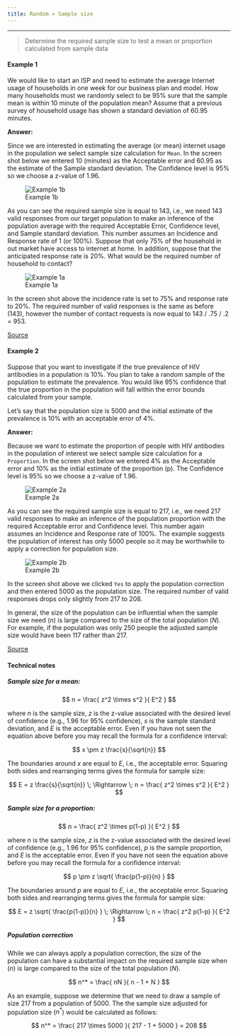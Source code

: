 ```yaml
---
title: Random > Sample size
---
```


***

> Determine the required sample size to test a mean or proportion calculated from sample data

#### Example 1

We would like to start an ISP and need to estimate the average Internet usage of households in one week for our business plan and model. How many households must we randomly select to be 95\% sure that the sample mean is within 10 minute of the population mean? Assume that a previous survey of household usage has shown a standard deviation of 60.95 minutes.

**Answer:**

Since we are interested in estimating the average (or mean) internet usage in the population we select sample size calculation for `Mean`. In the screen shot below we entered 10 (minutes) as the Acceptable error and 60.95 as the estimate of the Sample standard deviation. The Confidence level is 95\% so we choose a z-value of 1.96.

![Example 1b](figures_quant/sampleSize_ex1a.png)

As you can see the required sample size is equal to 143, i.e., we need 143 valid responses from our target population to make an inference of the population average with the required Acceptable Error, Confidence level, and Sample standard deviation. This number assumes an Incidence and Response rate of 1 (or 100\%). Suppose that only 75\% of the household in out market have access to internet at home. In addition, suppose that the anticipated response rate is 20\%. What would be the required number of household to contact?

![Example 1a](figures_quant/sampleSize_ex1b.png)

In the screen shot above the incidence rate is set to 75\% and response rate to 20\%. The required number of valid responses is the same as before (143), however the number of contact requests is now equal to 143 / .75 / .2 = 953.

<a href="http://www.isixsigma.com/tools-templates/sampling-data/how-determine-sample-size-determining-sample-size/" target="_blank">Source</a>

#### Example 2

Suppose that you want to investigate if the true prevalence of HIV antibodies in a population is 10\%. You plan to take a random sample of the population to estimate the prevalence. You would like 95\% confidence that the true proportion in the population will fall within the error bounds calculated from your sample.

Let's say that the population size is 5000 and the initial estimate of the prevalence is 10\% with an acceptable error of 4\%.

**Answer:**

Because we want to estimate the proportion of people with HIV antibodies in the population of interest we select sample size calculation for a `Proportion`. In the screen shot below we entered 4\% as the Acceptable error and 10\% as the initial estimate of the proportion (p). The Confidence level is 95\% so we choose a z-value of 1.96.

![Example 2a](figures_quant/sampleSize_ex2a.png)

As you can see the required sample size is equal to 217, i.e., we need 217 valid responses to make an inference of the population proportion with the required Acceptable error and Confidence level. This number again assumes an Incidence and Response rate of 100\%. The example suggests the population of interest has only 5000 people so it may be worthwhile to apply a correction for population size.

![Example 2b](figures_quant/sampleSize_ex2b.png)

In the screen shot above we clicked `Yes` to apply the population correction and then entered 5000 as the population size. The required number of valid responses drops only slightly from 217 to 208.

In general, the size of the population can be influential when the sample size we need ($n$) is large compared to the size of the total population ($N$). For example, if the population was only 250 people the adjusted sample size would have been 117 rather than 217.

<a href="http://bphc.hrsa.gov/policiesregulations/performancemeasures/patientsurvey/calculating.html" target="_blank">Source</a>

#### Technical notes

##### Sample size for a mean:

$$
	n = \frac{ z^2 \times s^2 }{ E^2 }
$$

where $n$ is the sample size, $z$ is the z-value associated with the desired level of confidence (e.g., 1.96 for 95\% confidence), $s$ is the sample standard deviation, and $E$ is the acceptable error. Even if you have not seen the equation above before you may recall the formula for a confidence interval:

$$
	x \pm z \frac{s}{\sqrt{n}}
$$

The boundaries around $x$ are equal to $E$, i.e., the acceptable error. Squaring both sides and rearranging terms gives the formula for sample size:

$$
	E = z \frac{s}{\sqrt{n}} \; \Rightarrow \; n = \frac{ z^2 \times s^2 }{ E^2 }
$$


##### Sample size for a proportion:

$$
	n = \frac{ z^2 \times p(1-p) }{ E^2 }
$$

where $n$ is the sample size, $z$ is the z-value associated with the desired level of confidence (e.g., 1.96 for 95\% confidence), $p$ is the sample proportion, and $E$ is the acceptable error. Even if you have not seen the equation above before you may recall the formula for a confidence interval:

$$
	p \pm z \sqrt{ \frac{p(1-p)}{n} }
$$

The boundaries around $p$ are equal to $E$, i.e., the acceptable error. Squaring both sides and rearranging terms gives the formula for sample size:

$$
	E = z \sqrt{ \frac{p(1-p)}{n} } \; \Rightarrow \; n = \frac{ z^2 p(1-p) }{ E^2 }
$$

##### Population correction

While we can always apply a population correction, the size of the population can have a substantial impact on the required sample size when ($n$) is large compared to the size of the total population ($N$).

$$
	n^* = \frac{ nN }{ n - 1 + N }
$$

As an example, suppose we determine that we need to draw a sample of size 217 from a population of 5000. The the sample size adjusted for population size ($n^*$) would be calculated as follows:

$$
	n^* = \frac{ 217 \times 5000 }{ 217 - 1 + 5000 } = 208
$$
